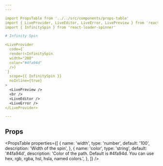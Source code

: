 ```yaml
---
---

import PropsTable from '../../src/components/props-table'
import { LiveProvider, LiveEditor, LiveError, LivePreview } from 'react-live'
import { InfinitySpin } from 'react-loader-spinner'

# Infinity Spin

<LiveProvider
  code={`
  render(<InfinitySpin
  width="200"
  color="#4fa94d"
  />)
`}
  scope={{ InfinitySpin }}
  noInline={true}
>
  <LivePreview />
  <br />
  <LiveEditor />
  <LiveError />
</LiveProvider>

---
```


## Props

<PropsTable
  properties={[
    {
      name: 'width',
      type: 'number',
      default: '100',
      description: 'Width of the spin',
    },
    {
      name: 'color',
      type: 'string',
      default: '#4fa94d',
      description:
        'Color of the path. Default is #4fa94d. You can use hex, rgb, rgba, hsl, hsla, named colors.',
    },
  ]}
/>
